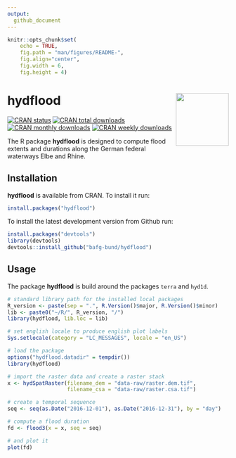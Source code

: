 ```yaml
---
output: 
  github_document
---
```


```r
knitr::opts_chunk$set(
    echo = TRUE,
    fig.path = "man/figures/README-",
    fig.align="center",
    fig.width = 6,
    fig.height = 4)
```

<!-- README.md is generated from README.Rmd. Please edit that file -->

# hydflood <img src="man/figures/logo.png" align="right" alt="" width="120" />

<!-- badges: start -->
[![CRAN status](https://www.r-pkg.org/badges/version/hydflood)](https://cran.r-project.org/package=hydflood)
[![CRAN total downloads](https://cranlogs.r-pkg.org/badges/grand-total/hydflood?color=green)](https://cran.r-project.org/package=hydflood)
[![CRAN monthly downloads](https://cranlogs.r-pkg.org/badges/last-month/hydflood?color=green)](https://cran.r-project.org/package=hydflood)
[![CRAN weekly downloads](https://cranlogs.r-pkg.org/badges/last-week/hydflood?color=green)](https://cran.r-project.org/package=hydflood)
<!-- badges: end -->

The R package **hydflood** is designed to compute flood extents and durations 
along the German federal waterways Elbe and Rhine.

## Installation

**hydflood** is available from CRAN. To install it run:

```r
install.packages("hydflood")
```

To install the latest development version from Github run:

```r
install.packages("devtools")
library(devtools)
devtools::install_github("bafg-bund/hydflood")
```

## Usage

The package **hydflood** is build around the packages `terra` and `hyd1d`.

```r
# standard library path for the installed local packages
R_version <- paste(sep = ".", R.Version()$major, R.Version()$minor)
lib <- paste0("~/R/", R_version, "/")
library(hydflood, lib.loc = lib)

# set english locale to produce english plot labels
Sys.setlocale(category = "LC_MESSAGES", locale = "en_US")
```

```r
# load the package
options("hydflood.datadir" = tempdir())
library(hydflood)

# import the raster data and create a raster stack
x <- hydSpatRaster(filename_dem = "data-raw/raster.dem.tif",
                   filename_csa = "data-raw/raster.csa.tif")

# create a temporal sequence
seq <- seq(as.Date("2016-12-01"), as.Date("2016-12-31"), by = "day")

# compute a flood duration
fd <- flood3(x = x, seq = seq)

# and plot it
plot(fd)
```
